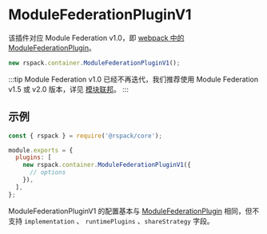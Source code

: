 
# ModuleFederationPluginV1

该插件对应 Module Federation v1.0，即 [webpack 中的 ModuleFederationPlugin](https://webpack.js.org/plugins/module-federation-plugin/)。

```js
new rspack.container.ModuleFederationPluginV1();
```

:::tip
Module Federation v1.0 已经不再迭代，我们推荐使用 Module Federation v1.5 或 v2.0 版本，详见 [模块联邦](/guide/features/module-federation)。
:::

## 示例

```js title="rspack.config.js"
const { rspack } = require('@rspack/core');

module.exports = {
  plugins: [
    new rspack.container.ModuleFederationPluginV1({
      // options
    }),
  ],
};
```

ModuleFederationPluginV1 的配置基本与 [ModuleFederationPlugin](https://github.com/plugins/webpack/module-federation-plugin) 相同，但不支持 `implementation` 、 `runtimePlugins` 、`shareStrategy` 字段。
